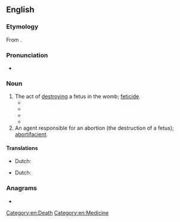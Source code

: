 ==English==

===Etymology===
From {{suffix|abortion|cide|t2=killing|lang=en}}.

===Pronunciation===
* {{a|US}} {{IPA|/əˈbɔɹ.tɪˌsaɪd/|/əˈbɔɹ.təˌsaɪd/|lang=en}}

===Noun===
{{en-noun|~}}

# The act of [[destroying]] a fetus in the womb; [[feticide]]. {{defdate|late 19th century}}
#* {{quote-book|year=1974|author=John Morris Dorsey|title=Psychology of ethics|page=153|url=http://books.google.com/books?id=ADKFh824Vk8C&pg=PA153&dq=aborticide|passage=As physician I frequently find it helpful to express some of my views regarding prognosis, '''aborticide''', euthanasia, organ transplant, and similar medical exertion of mine, including that of my well-intentioned fellow-man.}}
#* {{quote-book|title=Polyandry in Ancient India|page=78|author=Sarva Daman Singh|year=1988|passage="From today onwards", he legislated, "a woman's infidelity to her husband shall be a sin tantamount to '''aborticide''', an evil that will engender misery.}}
#* {{quote-book|year=1989|author=Paul DeParrie|title=The Rescuers|page=42|url=http://books.google.com/books?id=yds0NjLEqlcC&q=aborticide|passage="'''Aborticide''' is the basis of God's judgment on America," he says, "because the blood cries out from the ground."}}
#* {{quote-book|year=1998|author=Lenn Evan Goodman|title=Judaism, human rights, and human values|page=88|url=http://books.google.com/books?id=7hM9j0r0oe8C&pg=PA88&dq=aborticide|passage=Thus we have a clear division between homicide, which falls within the biblical law of persons, and '''aborticide''', which is treated as a tort.}}
# An agent responsible for an abortion (the destruction of a fetus); [[abortifacient]].

====Translations====
{{trans-top|feticide}}
* Dutch: {{t|nl|vruchtafdrijving|m}}
{{trans-mid}}
{{trans-bottom}}

{{trans-top|abortifacient}}
* Dutch: {{t|nl|abortivum|n}}
{{trans-mid}}
{{trans-bottom}}

===Anagrams===
* {{anagrams|en|bacterioid}}

[[Category:en:Death]]
[[Category:en:Medicine]]
